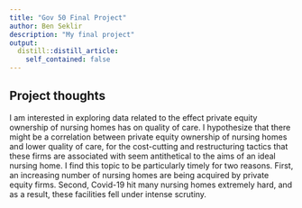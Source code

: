 ```yaml
---
title: "Gov 50 Final Project"
author: Ben Seklir
description: "My final project"
output:
  distill::distill_article:
    self_contained: false
---
```




## Project thoughts

I am interested in exploring data related to the effect private equity ownership of nursing homes has on quality of care. I hypothesize that there might be a correlation between private equity ownership of nursing homes and lower quality of care, for the cost-cutting and restructuring tactics that these firms are associated with seem antithetical to the aims of an ideal nursing home. I find this topic to be particularly timely for two reasons. First, an increasing number of nursing homes are being acquired by private equity firms. Second, Covid-19 hit many nursing homes extremely hard, and as a result, these facilities fell under intense scrutiny.